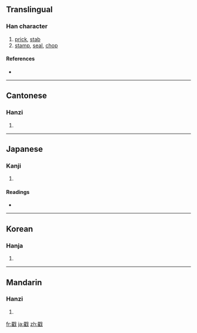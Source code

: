 ==Translingual==

===Han character===
{{Han char|rn=62|rad=戈|as=14|sn=18|four=1325<sub>0</sub>|canj=尸土戈 (SGI)}}

# [[prick]], [[stab]]
# [[stamp]], [[seal]], [[chop]]

====References====
* {{Han ref|kx=0414.240|dkj=11684|dj=0758.150|hdz=21414.040|uh=6233|ud=25139|bh=C257|bd=49751}}

----

==Cantonese==

===Hanzi===
{{yue-hanzi|jyut=|y=cheuk3}}

# {{defn|Cantonese|sort=戈14}}

----

==Japanese==

===Kanji===
{{ja-kanji|grade=|rs=戈14}}

# {{defn|Japanese|sort=戈14}}

====Readings====
* {{ja-readings|on=[[たく]] (taku)|kun=[[さす]] (sasu), [[つく]] (tsuku)}}

----

==Korean==

===Hanja===
{{ko-hanja|hangeul=착|eumhun=|rv=chak|mr=ch'ak|y=chak}}

# {{defn|Korean|sort=戈14}}

----

==Mandarin==

===Hanzi===
{{cmn-hanzi|pin=[[ài]] ([[ai4]]), [[chuō]] ([[chuo1]])|wg=ai<sup>4</sup>, ch'o<sup>1</sup>}}

# {{defn|Mandarin|sort=戈14}}

[[fr:戳]]
[[ja:戳]]
[[zh:戳]]